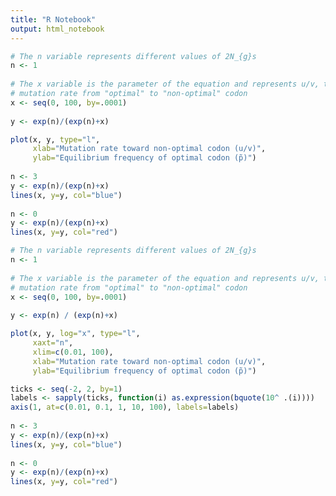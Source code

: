 ```yaml
---
title: "R Notebook"
output: html_notebook
---
```



```r
# The n variable represents different values of 2N_{g}s
n <- 1
 
# The x variable is the parameter of the equation and represents u/v, the 
# mutation rate from "optimal" to "non-optimal" codon
x <- seq(0, 100, by=.0001)
 
y <- exp(n)/(exp(n)+x)

plot(x, y, type="l",
     xlab="Mutation rate toward non-optimal codon (u/v)",
     ylab="Equilibrium frequency of optimal codon (p̃)")
 
n <- 3
y <- exp(n)/(exp(n)+x)
lines(x, y=y, col="blue")
 
n <- 0
y <- exp(n)/(exp(n)+x)
lines(x, y=y, col="red")
```

```r
# The n variable represents different values of 2N_{g}s
n <- 1
 
# The x variable is the parameter of the equation and represents u/v, the 
# mutation rate from "optimal" to "non-optimal" codon
x <- seq(0, 100, by=.0001)
 
y <- exp(n) / (exp(n)+x)

plot(x, y, log="x", type="l", 
     xaxt="n", 
     xlim=c(0.01, 100),
     xlab="Mutation rate toward non-optimal codon (u/v)",
     ylab="Equilibrium frequency of optimal codon (p̃)")

ticks <- seq(-2, 2, by=1)
labels <- sapply(ticks, function(i) as.expression(bquote(10^ .(i))))
axis(1, at=c(0.01, 0.1, 1, 10, 100), labels=labels)
 
n <- 3
y <- exp(n)/(exp(n)+x)
lines(x, y=y, col="blue")
 
n <- 0
y <- exp(n)/(exp(n)+x)
lines(x, y=y, col="red")
```

